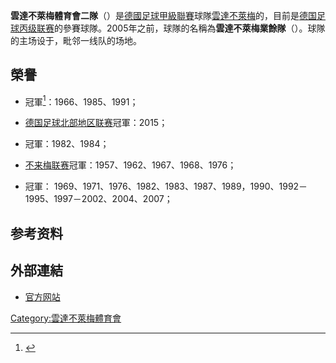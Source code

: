 {{noteta
|G1=德甲
|T=zh-hans:云达不来梅二队;zh-hk:雲達不萊梅二隊;zh-tw:文達不來梅二隊
|1=zh-hans:云达不来梅;zh-hk:雲達不萊梅;zh-tw:文達不來梅
|2=zh-hans:不来梅;zh-hk:不萊梅;zh-tw:不來梅
|3=zh-hans:威悉体育场;zh-hk:韋沙球場;zh-tw:威悉體育場
}}
{{Infobox football club
| clubname   = 雲達不萊梅二隊<br />''SV Werder Bremen II''
| image      = [[File:SV-Werder-Bremen-Logo.svg|Logo]]
| fullname   = Sportverein Werder Bremen<br />von 1899 e. V. II
| nickname   =
| founded    = 1899年2月4日
| ground     = {{link-de|威悉体育场11号场|Weserstadion Platz 11}}
| capacity   = 5,500
| chairman   = {{flagicon|GER}} {{link-de|胡貝圖斯·黑斯-格魯內瓦爾德|Hubertus Hess-Grunewald|胡貝圖斯·黑斯-格魯內瓦爾德}}
| manager    = {{link-de|弗洛里安·科菲特|Florian Kohfeldt}}
| mgrtitle   = 主教練
| league     = [[德國足球丙級聯賽|德國足球丙級聯賽]]
| season     = [[2016年至2017年德國足球丙級聯賽|2016–17]]
| position   = 德丙，第 17 位
| pattern_la1   =
| pattern_b1    = _werder1617h
| pattern_ra1   =
| pattern_sh1   = _navy_line
| pattern_so1   = _werder1617h
| leftarm1      = 008064
| body1         = 008064
| rightarm1     = 008064
| shorts1       = 008064
| socks1        = FFFFFF
| pattern_la2   =
| pattern_b2    = _werder1617a
| pattern_ra2   =
| pattern_sh2   =
| pattern_so2   = _werder1617a
| leftarm2      = 1E0033
| body2         = 1E0033
| rightarm2     = 1E0033
| shorts2       = 1E0033
| socks2        = FF8000
| pattern_la3   = _werder1617t
| pattern_b3    = _werder1617t
| pattern_ra3   = _werder1617t
| pattern_sh3   =
| pattern_so3   = _werder1617t
| leftarm3      = FFFFFF
| body3         = FFFFFF
| rightarm3     = FFFFFF
| shorts3       = FFFFFF
| socks3        = 008064
|current=
}}

'''雲達不萊梅體育會二隊'''（{{lang-de|'''SV Werder Bremen II'''}}）是[[德國足球甲級聯賽|德國足球甲級聯賽]]球隊[[雲達不萊梅體育會|雲達不萊梅]]的{{link-en|德国预备足球队|German reserve football teams|预备队}}，目前是[[德国足球丙级联赛|德国足球丙级联赛]]的參賽球隊。2005年之前，球隊的名稱為'''雲達不萊梅業餘隊'''（{{lang-de|'''SV Werder Bremen Amateure'''}}）。球隊的主场设于{{link-de|威悉体育场11号场|Weserstadion Platz 11}}，毗邻一线队的场地。

== 榮譽 ==
* {{link-de|德國業餘足球錦標賽|Deutsche Amateurmeisterschaft (Fußball)}}冠軍<ref name="Amateur" >{{cite web|url=http://www.dfb.de/historie/deutsche-amateurmeisterschaft/?m=1 |title=Deutsche Amateurmeister|publisher=[[德国足球协会|DFB]]|accessdate=2015-01-13}}</ref>：1966、1985、1991；
* [[德国足球北部地区联赛|德国足球北部地区联赛]]冠軍：2015；
* {{link-de|德国足球北部高级联赛|Oberliga Nord}}冠軍：1982、1984；
* [[不来梅联赛|不来梅联赛]]冠軍：1957、1962、1967、1968、1976；
* {{link-de|不来梅杯|Bremer Pokal}}冠軍： 1969、1971、1976、1982、1983、1987、1989，1990、1992－1995、1997－2002、2004、2007；

== 参考资料 ==
{{reflist}}

== 外部連結 ==
* [http://www.werder.de/teams/u23/start-center/ 官方网站]{{de}}

[[Category:雲達不萊梅體育會|Category:雲達不萊梅體育會]]